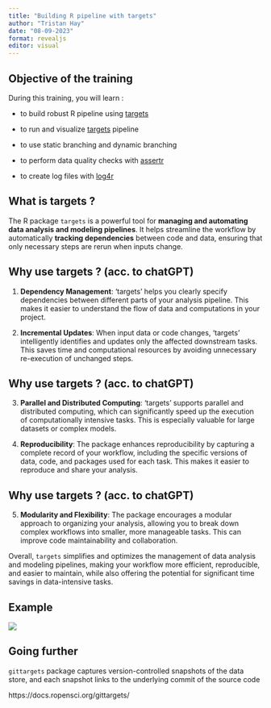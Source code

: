 ```yaml
---
title: "Building R pipeline with targets"
author: "Tristan Hay"
date: "08-09-2023"
format: revealjs
editor: visual
---
```


## Objective of the training

During this training, you will learn :

-   to build robust R pipeline using [targets](https://books.ropensci.org/targets/)

-   to run and visualize [targets](https://books.ropensci.org/targets/) pipeline

-   to use static branching and dynamic branching

-   to perform data quality checks with [assertr](https://github.com/ropensci/assertr)

-   to create log files with [log4r](https://cran.r-project.org/web/packages/log4r/readme/README.html)

## What is targets ?

The R package `targets` is a powerful tool for **managing and automating data analysis and modeling pipelines**. It helps streamline the workflow by automatically **tracking dependencies** between code and data, ensuring that only necessary steps are rerun when inputs change.

## Why use targets ? (acc. to chatGPT)

1.  **Dependency Management**: 'targets' helps you clearly specify dependencies between different parts of your analysis pipeline. This makes it easier to understand the flow of data and computations in your project.

2.  **Incremental Updates**: When input data or code changes, 'targets' intelligently identifies and updates only the affected downstream tasks. This saves time and computational resources by avoiding unnecessary re-execution of unchanged steps.

## Why use targets ? (acc. to chatGPT)

3.  **Parallel and Distributed Computing**: 'targets' supports parallel and distributed computing, which can significantly speed up the execution of computationally intensive tasks. This is especially valuable for large datasets or complex models.

4.  **Reproducibility**: The package enhances reproducibility by capturing a complete record of your workflow, including the specific versions of data, code, and packages used for each task. This makes it easier to reproduce and share your analysis.

## Why use targets ? (acc. to chatGPT)

5.  **Modularity and Flexibility**: The package encourages a modular approach to organizing your analysis, allowing you to break down complex workflows into smaller, more manageable tasks. This can improve code maintainability and collaboration.

Overall, `targets` simplifies and optimizes the management of data analysis and modeling pipelines, making your workflow more efficient, reproducible, and easier to maintain, while also offering the potential for significant time savings in data-intensive tasks.

## Example

![](targets_pipeline.png)

## Going further

`gittargets` package captures version-controlled snapshots of the data store, and each snapshot links to the underlying commit of the source code

https://docs.ropensci.org/gittargets/
